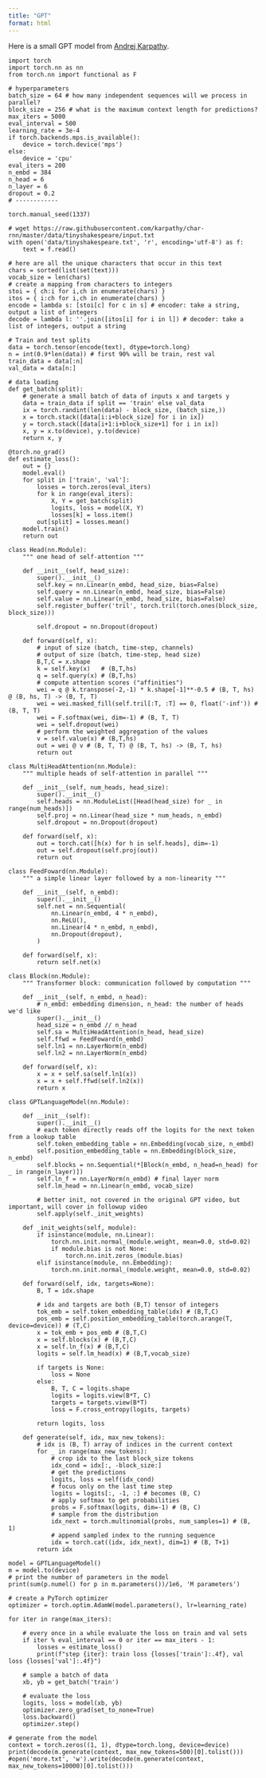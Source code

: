 ```yaml
---
title: "GPT"
format: html
---
```


Here is a small GPT model from [Andrej Karpathy](https://github.com/karpathy/ng-video-lecture/blob/master/gpt.py).

```.python

import torch
import torch.nn as nn
from torch.nn import functional as F

# hyperparameters
batch_size = 64 # how many independent sequences will we process in parallel?
block_size = 256 # what is the maximum context length for predictions?
max_iters = 5000
eval_interval = 500
learning_rate = 3e-4
if torch.backends.mps.is_available():
    device = torch.device('mps')
else: 
    device = 'cpu'
eval_iters = 200
n_embd = 384
n_head = 6
n_layer = 6
dropout = 0.2
# ------------

torch.manual_seed(1337)

# wget https://raw.githubusercontent.com/karpathy/char-rnn/master/data/tinyshakespeare/input.txt
with open('data/tinyshakespeare.txt', 'r', encoding='utf-8') as f:
    text = f.read()

# here are all the unique characters that occur in this text
chars = sorted(list(set(text)))
vocab_size = len(chars)
# create a mapping from characters to integers
stoi = { ch:i for i,ch in enumerate(chars) }
itos = { i:ch for i,ch in enumerate(chars) }
encode = lambda s: [stoi[c] for c in s] # encoder: take a string, output a list of integers
decode = lambda l: ''.join([itos[i] for i in l]) # decoder: take a list of integers, output a string

# Train and test splits
data = torch.tensor(encode(text), dtype=torch.long)
n = int(0.9*len(data)) # first 90% will be train, rest val
train_data = data[:n]
val_data = data[n:]

# data loading
def get_batch(split):
    # generate a small batch of data of inputs x and targets y
    data = train_data if split == 'train' else val_data
    ix = torch.randint(len(data) - block_size, (batch_size,))
    x = torch.stack([data[i:i+block_size] for i in ix])
    y = torch.stack([data[i+1:i+block_size+1] for i in ix])
    x, y = x.to(device), y.to(device)
    return x, y

@torch.no_grad()
def estimate_loss():
    out = {}
    model.eval()
    for split in ['train', 'val']:
        losses = torch.zeros(eval_iters)
        for k in range(eval_iters):
            X, Y = get_batch(split)
            logits, loss = model(X, Y)
            losses[k] = loss.item()
        out[split] = losses.mean()
    model.train()
    return out

class Head(nn.Module):
    """ one head of self-attention """

    def __init__(self, head_size):
        super().__init__()
        self.key = nn.Linear(n_embd, head_size, bias=False)
        self.query = nn.Linear(n_embd, head_size, bias=False)
        self.value = nn.Linear(n_embd, head_size, bias=False)
        self.register_buffer('tril', torch.tril(torch.ones(block_size, block_size)))

        self.dropout = nn.Dropout(dropout)

    def forward(self, x):
        # input of size (batch, time-step, channels)
        # output of size (batch, time-step, head size)
        B,T,C = x.shape
        k = self.key(x)   # (B,T,hs)
        q = self.query(x) # (B,T,hs)
        # compute attention scores ("affinities")
        wei = q @ k.transpose(-2,-1) * k.shape[-1]**-0.5 # (B, T, hs) @ (B, hs, T) -> (B, T, T)
        wei = wei.masked_fill(self.tril[:T, :T] == 0, float('-inf')) # (B, T, T)
        wei = F.softmax(wei, dim=-1) # (B, T, T)
        wei = self.dropout(wei)
        # perform the weighted aggregation of the values
        v = self.value(x) # (B,T,hs)
        out = wei @ v # (B, T, T) @ (B, T, hs) -> (B, T, hs)
        return out

class MultiHeadAttention(nn.Module):
    """ multiple heads of self-attention in parallel """

    def __init__(self, num_heads, head_size):
        super().__init__()
        self.heads = nn.ModuleList([Head(head_size) for _ in range(num_heads)])
        self.proj = nn.Linear(head_size * num_heads, n_embd)
        self.dropout = nn.Dropout(dropout)

    def forward(self, x):
        out = torch.cat([h(x) for h in self.heads], dim=-1)
        out = self.dropout(self.proj(out))
        return out

class FeedFoward(nn.Module):
    """ a simple linear layer followed by a non-linearity """

    def __init__(self, n_embd):
        super().__init__()
        self.net = nn.Sequential(
            nn.Linear(n_embd, 4 * n_embd),
            nn.ReLU(),
            nn.Linear(4 * n_embd, n_embd),
            nn.Dropout(dropout),
        )

    def forward(self, x):
        return self.net(x)

class Block(nn.Module):
    """ Transformer block: communication followed by computation """

    def __init__(self, n_embd, n_head):
        # n_embd: embedding dimension, n_head: the number of heads we'd like
        super().__init__()
        head_size = n_embd // n_head
        self.sa = MultiHeadAttention(n_head, head_size)
        self.ffwd = FeedFoward(n_embd)
        self.ln1 = nn.LayerNorm(n_embd)
        self.ln2 = nn.LayerNorm(n_embd)

    def forward(self, x):
        x = x + self.sa(self.ln1(x))
        x = x + self.ffwd(self.ln2(x))
        return x

class GPTLanguageModel(nn.Module):

    def __init__(self):
        super().__init__()
        # each token directly reads off the logits for the next token from a lookup table
        self.token_embedding_table = nn.Embedding(vocab_size, n_embd)
        self.position_embedding_table = nn.Embedding(block_size, n_embd)
        self.blocks = nn.Sequential(*[Block(n_embd, n_head=n_head) for _ in range(n_layer)])
        self.ln_f = nn.LayerNorm(n_embd) # final layer norm
        self.lm_head = nn.Linear(n_embd, vocab_size)

        # better init, not covered in the original GPT video, but important, will cover in followup video
        self.apply(self._init_weights)

    def _init_weights(self, module):
        if isinstance(module, nn.Linear):
            torch.nn.init.normal_(module.weight, mean=0.0, std=0.02)
            if module.bias is not None:
                torch.nn.init.zeros_(module.bias)
        elif isinstance(module, nn.Embedding):
            torch.nn.init.normal_(module.weight, mean=0.0, std=0.02)

    def forward(self, idx, targets=None):
        B, T = idx.shape

        # idx and targets are both (B,T) tensor of integers
        tok_emb = self.token_embedding_table(idx) # (B,T,C)
        pos_emb = self.position_embedding_table(torch.arange(T, device=device)) # (T,C)
        x = tok_emb + pos_emb # (B,T,C)
        x = self.blocks(x) # (B,T,C)
        x = self.ln_f(x) # (B,T,C)
        logits = self.lm_head(x) # (B,T,vocab_size)

        if targets is None:
            loss = None
        else:
            B, T, C = logits.shape
            logits = logits.view(B*T, C)
            targets = targets.view(B*T)
            loss = F.cross_entropy(logits, targets)

        return logits, loss

    def generate(self, idx, max_new_tokens):
        # idx is (B, T) array of indices in the current context
        for _ in range(max_new_tokens):
            # crop idx to the last block_size tokens
            idx_cond = idx[:, -block_size:]
            # get the predictions
            logits, loss = self(idx_cond)
            # focus only on the last time step
            logits = logits[:, -1, :] # becomes (B, C)
            # apply softmax to get probabilities
            probs = F.softmax(logits, dim=-1) # (B, C)
            # sample from the distribution
            idx_next = torch.multinomial(probs, num_samples=1) # (B, 1)
            # append sampled index to the running sequence
            idx = torch.cat((idx, idx_next), dim=1) # (B, T+1)
        return idx

model = GPTLanguageModel()
m = model.to(device)
# print the number of parameters in the model
print(sum(p.numel() for p in m.parameters())/1e6, 'M parameters')

# create a PyTorch optimizer
optimizer = torch.optim.AdamW(model.parameters(), lr=learning_rate)

for iter in range(max_iters):

    # every once in a while evaluate the loss on train and val sets
    if iter % eval_interval == 0 or iter == max_iters - 1:
        losses = estimate_loss()
        print(f"step {iter}: train loss {losses['train']:.4f}, val loss {losses['val']:.4f}")

    # sample a batch of data
    xb, yb = get_batch('train')

    # evaluate the loss
    logits, loss = model(xb, yb)
    optimizer.zero_grad(set_to_none=True)
    loss.backward()
    optimizer.step()

# generate from the model
context = torch.zeros((1, 1), dtype=torch.long, device=device)
print(decode(m.generate(context, max_new_tokens=500)[0].tolist()))
#open('more.txt', 'w').write(decode(m.generate(context, max_new_tokens=10000)[0].tolist()))

```